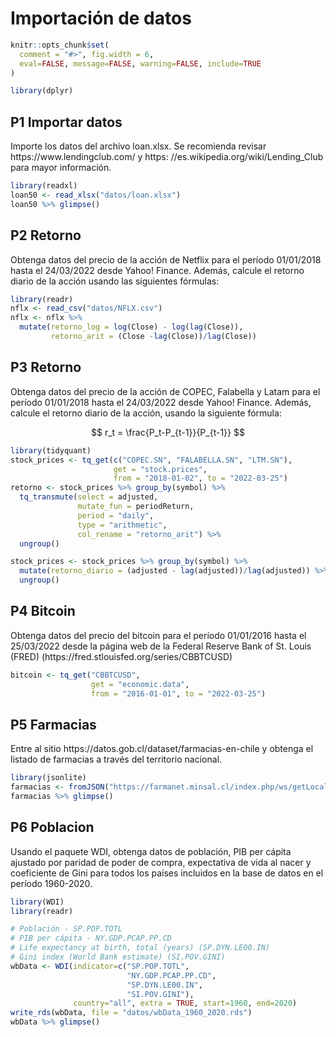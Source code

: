 # Importación de datos

```r
knitr::opts_chunk$set(
  comment = "#>", fig.width = 6,
  eval=FALSE, message=FALSE, warning=FALSE, include=TRUE
)
```



```r
library(dplyr)
```

## P1 Importar datos {-}

Importe los datos del archivo loan.xlsx. Se recomienda revisar https://www.lendingclub.com/ y https: //es.wikipedia.org/wiki/Lending_Club para mayor información.

```r
library(readxl)
loan50 <- read_xlsx("datos/loan.xlsx")
loan50 %>% glimpse()
```

## P2 Retorno {-}

Obtenga datos del precio de la acción de Netflix para el período 01/01/2018 hasta el 24/03/2022 desde Yahoo! Finance. Además, calcule el retorno diario de la acción usando las siguientes fórmulas:

\begin{align*}
r_t &= log(p_t)-log(p_{t-1})\\
r_t &= \frac{p_t-p_{t-1}}{p_{t-1}}
\end{align*}

```r
library(readr)
nflx <- read_csv("datos/NFLX.csv")
nflx <- nflx %>%
  mutate(retorno_log = log(Close) - log(lag(Close)),
         retorno_arit = (Close -lag(Close))/lag(Close))

```

## P3 Retorno {-}

Obtenga datos del precio de la acción de COPEC, Falabella y Latam para el período 01/01/2018 hasta el 24/03/2022 desde Yahoo! Finance. Además, calcule el retorno diario de la acción, usando la siguiente fórmula:

$$
r_t = \frac{P_t-P_{t-1}}{P_{t-1}}
$$
```r
library(tidyquant)
stock_prices <- tq_get(c("COPEC.SN", "FALABELLA.SN", "LTM.SN"),
                       get = "stock.prices",
                       from = "2018-01-02", to = "2022-03-25")
retorno <- stock_prices %>% group_by(symbol) %>%
  tq_transmute(select = adjusted,
               mutate_fun = periodReturn,
               period = "daily",
               type = "arithmetic",
               col_rename = "retorno_arit") %>%
  ungroup()

stock_prices <- stock_prices %>% group_by(symbol) %>%
  mutate(retorno_diario = (adjusted - lag(adjusted))/lag(adjusted)) %>%
  ungroup()
```

## P4 Bitcoin {-}

Obtenga datos del precio del bitcoin para el período 01/01/2016 hasta el 25/03/2022 desde la página web de la Federal Reserve Bank of St. Louis (FRED) (https://fred.stlouisfed.org/series/CBBTCUSD)

```r
bitcoin <- tq_get("CBBTCUSD",
                  get = "economic.data",
                  from = "2016-01-01", to = "2022-03-25")

```

## P5 Farmacias {-}

Entre al sitio https://datos.gob.cl/dataset/farmacias-en-chile y obtenga el listado de farmacias a través del territorio nacional.

```r
library(jsonlite)
farmacias <- fromJSON("https://farmanet.minsal.cl/index.php/ws/getLocales")
farmacias %>% glimpse()
```

## P6 Poblacion {-}

Usando el paquete WDI, obtenga datos de población, PIB per cápita ajustado por paridad de poder de compra, expectativa de vida al nacer y coeficiente de Gini para todos los países incluidos en la base de datos en el período 1960-2020.

```r
library(WDI)
library(readr)

# Población - SP.POP.TOTL
# PIB per cápita - NY.GDP.PCAP.PP.CD
# Life expectancy at birth, total (years) (SP.DYN.LE00.IN)
# Gini index (World Bank estimate) (SI.POV.GINI)
wbData <- WDI(indicator=c("SP.POP.TOTL",
                          "NY.GDP.PCAP.PP.CD",
                          "SP.DYN.LE00.IN",
                          "SI.POV.GINI"),
              country="all", extra = TRUE, start=1960, end=2020)
write_rds(wbData, file = "datos/wbData_1960_2020.rds")
wbData %>% glimpse()
```


